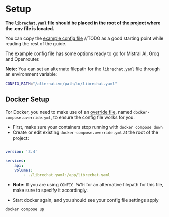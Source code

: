 # Setup

**The `librechat.yaml` file should be placed in the root of the project where the .env file is located.**

You can copy the [example config file](#example-config) //TODO as a good starting point while reading the rest of the guide.

The example config file has some options ready to go for Mistral AI, Groq and Openrouter.

**Note:** You can set an alternate filepath for the `librechat.yaml` file through an environment variable:

```bash filename=".env"
CONFIG_PATH="/alternative/path/to/librechat.yaml"
```

## Docker Setup

For Docker, you need to make use of an [override file](./docker_override.md), named `docker-compose.override.yml`, to ensure the config file works for you.

- First, make sure your containers stop running with `docker compose down`
- Create or edit existing `docker-compose.override.yml` at the root of the project:



```yaml filename="docker-compose.override.yml"

version: '3.4'

services:
    api:
    volumes:
        - ./librechat.yaml:/app/librechat.yaml
```

- **Note:** If you are using `CONFIG_PATH` for an alternative filepath for this file, make sure to specify it accordingly.

- Start docker again, and you should see your config file settings apply

```bash filename="Restart the containers"
docker compose up
```